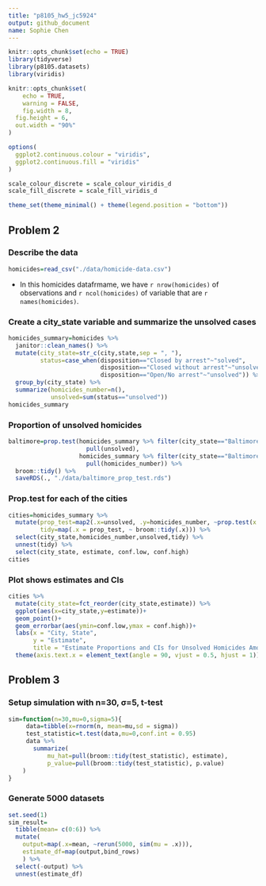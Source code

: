 ```yaml
---
title: "p8105_hw5_jc5924"
output: github_document
name: Sophie Chen
---
```


```r
knitr::opts_chunk$set(echo = TRUE)
library(tidyverse)
library(p8105.datasets)
library(viridis)

knitr::opts_chunk$set(
	echo = TRUE,
	warning = FALSE,
	fig.width = 8, 
  fig.height = 6,
  out.width = "90%"
)

options(
  ggplot2.continuous.colour = "viridis",
  ggplot2.continuous.fill = "viridis"
)

scale_colour_discrete = scale_colour_viridis_d
scale_fill_discrete = scale_fill_viridis_d

theme_set(theme_minimal() + theme(legend.position = "bottom"))
```
## Problem 2
### Describe the data
```r
homicides=read_csv("./data/homicide-data.csv")
```
* In this homicides datafrmame, we have `r nrow(homicides)` of observations and `r ncol(homicides)` of variable that are `r names(homicides)`.

### Create a city_state variable and summarize the unsolved cases
```r
homicides_summary=homicides %>% 
  janitor::clean_names() %>% 
  mutate(city_state=str_c(city,state,sep = ", "),
         status=case_when(disposition=="Closed by arrest"~"solved",
                          disposition=="Closed without arrest"~"unsolved",
                          disposition=="Open/No arrest"~"unsolved")) %>% 
  group_by(city_state) %>% 
  summarize(homicides_number=n(),
            unsolved=sum(status=="unsolved"))
homicides_summary
```
### Proportion of unsolved homicides
```r
baltimore=prop.test(homicides_summary %>% filter(city_state=="Baltimore, MD") %>% 
                      pull(unsolved),
                    homicides_summary %>% filter(city_state=="Baltimore, MD") %>% 
                      pull(homicides_number)) %>% 
  broom::tidy() %>% 
  saveRDS(., "./data/baltimore_prop_test.rds")
```
### Prop.test for each of the cities 
```r
cities=homicides_summary %>% 
  mutate(prop_test=map2(.x=unsolved, .y=homicides_number, ~prop.test(x = .x, n = .y)),
         tidy=map(.x = prop_test, ~ broom::tidy(.x))) %>% 
  select(city_state,homicides_number,unsolved,tidy) %>% 
  unnest(tidy) %>% 
  select(city_state, estimate, conf.low, conf.high)
cities
```
### Plot shows estimates and CIs
```r
cities %>% 
  mutate(city_state=fct_reorder(city_state,estimate)) %>% 
  ggplot(aes(x=city_state,y=estimate))+
  geom_point()+
  geom_errorbar(aes(ymin=conf.low,ymax = conf.high))+
  labs(x = "City, State",
       y = "Estimate",
       title = "Estimate Proportions and CIs for Unsolved Homicides Among Each of the Cities")+
  theme(axis.text.x = element_text(angle = 90, vjust = 0.5, hjust = 1))
```
## Problem 3
### Setup simulation with n=30, σ=5, t-test
```r
sim=function(n=30,mu=0,sigma=5){
     data=tibble(x=rnorm(n, mean=mu,sd = sigma)) 
     test_statistic=t.test(data,mu=0,conf.int = 0.95)
     data %>% 
       summarize(
           mu_hat=pull(broom::tidy(test_statistic), estimate),
           p_value=pull(broom::tidy(test_statistic), p.value)
    )
}
```
### Generate 5000 datasets
```r
set.seed(1) 
sim_result= 
  tibble(mean= c(0:6)) %>% 
  mutate(
    output=map(.x=mean, ~rerun(5000, sim(mu = .x))),
    estimate_df=map(output,bind_rows)
    ) %>% 
  select(-output) %>% 
  unnest(estimate_df)
```









